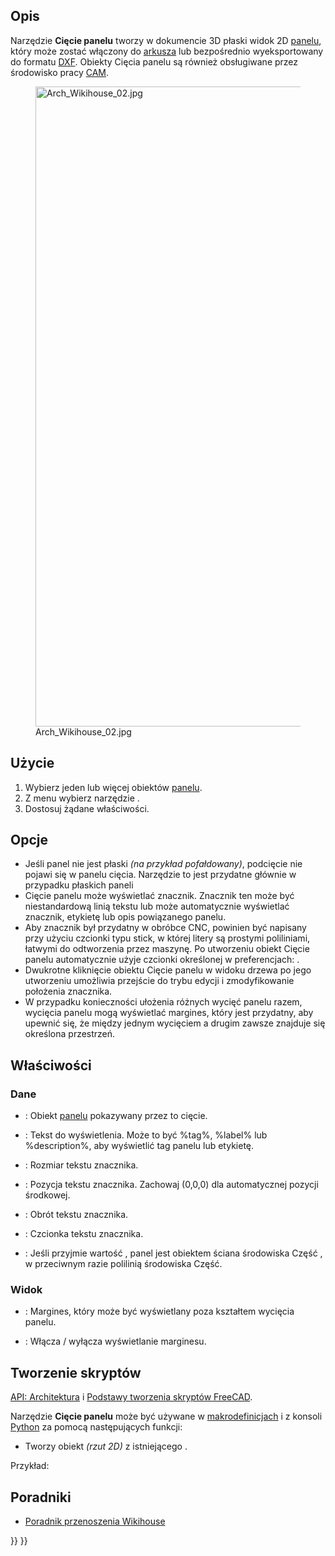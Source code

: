 <languages/>

{{Docnav
|[[Arch_Panel/pl|Panel]]
|[[Arch_Panel_Sheet/pl|Arkusz panelu]]
|[[BIM_Workbench/pl|środowisko pracy BIM]]
|IconL=Arch_Panel.svg
|IconR=Arch_Panel_Sheet.svg
|IconC=Workbench_BIM.svg
}}

{{VeryImportantMessage|POLECENIE TO JEST CZĘŚCIĄ ZINTEGROWANEGO środowiska pracy [[BIM_Workbench/pl|BIM]] w V1.0<br>
Ta strona została zaktualizowana dla tej wersji.}}

{{GuiCommand/pl
|Name=Arch Panel Cut
|Name/pl=BIM: Cięcie panelu
|MenuLocation=Narzędzia → Narzędzia panelu → Cięcie panelu
|Workbenches=[[BIM_Workbench/pl|BIM]]
|Shortcut={{KEY|P}} {{KEY|C}}
|Version=0.17
|SeeAlso=[[Arch_Panel/pl|Panel]], [[Arch_Panel_Sheet/pl|Arkusz panelu]], [[Arch_Nest/pl|Zagnieżdżanie]]
}}

<span id="Description"></span>
==Opis==

Narzędzie '''Cięcie panelu''' tworzy w dokumencie 3D płaski widok 2D [[Arch_Panel/pl|panelu]], który może zostać włączony do [[Arch_Panel_Sheet/pl|arkusza]] lub bezpośrednio wyeksportowany do formatu [[Draft_DXF/pl|DXF]]. Obiekty Cięcia panelu są również obsługiwane przez środowisko pracy [[CAM_Workbench/pl|CAM]].

[[Image:Arch Wikihouse 02.jpg|1024px]]

<span id="Usage"></span>
==Użycie==

# Wybierz jeden lub więcej obiektów [[Arch_Panel/pl|panelu]].
# Z menu wybierz narzędzie {{MenuCommand|Narzędzia → Narzędzia panelu → [[Image:Arch Panel Cut.svg|16px]] '''Cięcie panelu'''}}.
# Dostosuj żądane właściwości.

<span id="Options"></span>
==Opcje==

* Jeśli panel nie jest płaski ''(na przykład pofałdowany)'', podcięcie nie pojawi się w panelu cięcia. Narzędzie to jest przydatne głównie w przypadku płaskich paneli
* Cięcie panelu może wyświetlać znacznik. Znacznik ten może być niestandardową linią tekstu lub może automatycznie wyświetlać znacznik, etykietę lub opis powiązanego panelu.
* Aby znacznik był przydatny w obróbce CNC, powinien być napisany przy użyciu czcionki typu stick, w której litery są prostymi poliliniami, łatwymi do odtworzenia przez maszynę. Po utworzeniu obiekt Cięcie panelu automatycznie użyje czcionki określonej w preferencjach: {{MenuCommand|Edycja → Preferencje ... → Rysunek Roboczy → Teksty i wymiary → Domyślny plik czcionki dla kształtu z tekstu}}.
* Dwukrotne kliknięcie obiektu Cięcie panelu w widoku drzewa po jego utworzeniu umożliwia przejście do trybu edycji i zmodyfikowanie położenia znacznika.
* W przypadku konieczności ułożenia różnych wycięć panelu razem, wycięcia panelu mogą wyświetlać margines, który jest przydatny, aby upewnić się, że między jednym wycięciem a drugim zawsze znajduje się określona przestrzeń.

<span id="Properties"></span>
==Właściwości==

<span id="Data"></span>
===Dane===

* {{PropertyData|Źródło}}: Obiekt [[Arch_Panel/pl|panelu]] pokazywany przez to cięcie.
* {{PropertyData|Tekst Tagu}}: Tekst do wyświetlenia. Może to być %tag%, %label% lub %description%, aby wyświetlić tag panelu lub etykietę.
* {{PropertyData|Rozmiar Tagu}}: Rozmiar tekstu znacznika.
* {{PropertyData|Pozycja Tagu}}: Pozycja tekstu znacznika. Zachowaj (0,0,0) dla automatycznej pozycji środkowej.
* {{PropertyData|Obrót Tagu}}: Obrót tekstu znacznika.
* {{PropertyData|Plik Czcionki}}: Czcionka tekstu znacznika.
* {{PropertyData|Utwórz ścianę}}: Jeśli przyjmie wartość {{True/pl}}, panel jest obiektem ściana środowiska Część , w przeciwnym razie polilinią środowiska Część.

<span id="View"></span>
===Widok===

* {{PropertyView|Margines}}: Margines, który może być wyświetlany poza kształtem wycięcia panelu.
* {{PropertyView|Pokaż Margines}}: Włącza / wyłącza wyświetlanie marginesu.

<span id="Scripting"></span>
==Tworzenie skryptów==

{{Emphasis|Zobacz również:}} [[Arch_API/pl|API: Architektura]] i [[FreeCAD_Scripting_Basics/pl|Podstawy tworzenia skryptów FreeCAD]].

Narzędzie '''Cięcie panelu''' może być używane w [[Macros/pl|makrodefinicjach]] i z konsoli [[Python/pl|Python]] za pomocą następujących funkcji:
{{Code|code=
View = makePanelCut(panel, name="PanelView")}}

* Tworzy obiekt {{Incode|View}} ''(rzut 2D)'' z istniejącego {{Incode|panel}}.

Przykład:
{{Code|code=
import FreeCAD, Draft, Arch

p1 = FreeCAD.Vector(0, 0, 0)
p2 = FreeCAD.Vector(500, 0, 0)
p3 = FreeCAD.Vector(500, 50, 0)
p4 = FreeCAD.Vector(550, 50, 0)
p5 = FreeCAD.Vector(600, 0, 0)
p6 = FreeCAD.Vector(1000, 0, 0)
p7 = FreeCAD.Vector(1000, 400, 0)
p8 = FreeCAD.Vector(600, 400, 0)
p9 = FreeCAD.Vector(600, 350, 0)
p10 = FreeCAD.Vector(550, 350, 0)
p11 = FreeCAD.Vector(500, 400, 0)
p12 = FreeCAD.Vector(0, 400, 0)

Wire = Draft.makeWire([p1, p2, p3, p4, p5, p6,
                       p7, p8, p8, p9, p10, p11, p12], closed=True)
Panel = Arch.makePanel(Wire, thickness=36)
FreeCAD.ActiveDocument.recompute()

View = Arch.makePanelCut(Panel)
View.ViewObject.LineWidth = 3
FreeCAD.ActiveDocument.recompute()
}}

<span id="Tutorials"></span>
==Poradniki==

* [[Wikihouse_porting_tutorial/pl|Poradnik przenoszenia Wikihouse]]


{{Docnav
|[[Arch_Panel/pl|Panel]]
|[[Arch_Panel_Sheet/pl|Arkusz panelu]]
|[[BIM_Workbench/pl|środowisko pracy BIM]]
|IconL=Arch_Panel.svg
|IconR=Arch_Panel_Sheet.svg
|IconC=Workbench_BIM.svg
}}

{{BIM_Tools_navi{{#translation:}}}}
{{Userdocnavi{{#translation:}}}}